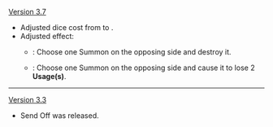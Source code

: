 {{Change History/Header}}
[[Version 3.7]]
* Adjusted dice cost from {{TCG Cost|2|Unaligned}} to {{TCG Cost|2|Matching}}.
* Adjusted effect:
** {{Color|Old}}: Choose one Summon on the opposing side and destroy it.
** {{Color|New}}: Choose one Summon on the opposing side and cause it to lose 2 '''Usage(s)'''.
----
[[Version 3.3]]
* Send Off was released.